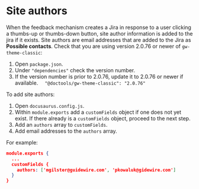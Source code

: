 # Site authors

When the feedback mechanism creates a Jira in response to a user clicking a thumbs-up or thumbs-down button, site author information is added to the jira if it exists. Site authors are email addresses that are added to the Jira as **Possible contacts**.
Check that you are using version 2.0.76 or newer of `gw-theme-classic`:
1. Open `package.json`.
1. Under `"dependencies"` check the version number.
1. If the version number is prior to 2.0.76, update it to 2.0.76 or newer if available.
```  "@doctools/gw-theme-classic": "2.0.76"```

To add site authors:
1. Open `docusaurus.config.js`.
1. Within `module.exports` add a `customFields` object if one does not yet exist. If there already is a `customFields` object, proceed to the next step.
1. Add an `authors` array to `customFields`.
1. Add email addresses to the `authors` array.

For example:
```json
module.exports {
  ...
  customFields {
    authors: ['mgilster@guidewire.com', 'pkowaluk@gidewire.com']
  }
}  

